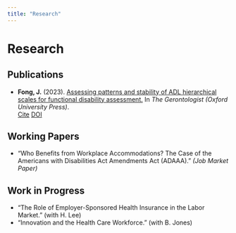 ```yaml
---
title: "Research"
---
```


# Research

## Publications

- **Fong, J.** (2023). [Assessing patterns and stability of ADL hierarchical scales for functional disability assessment.](#) In *The Gerontologist (Oxford University Press)*.
  <br>
  [Cite](#){.publication-button} [DOI](#){.publication-button}



## Working Papers

- “Who Benefits from Workplace Accommodations? The Case of the Americans with Disabilities Act Amendments Act (ADAAA).” *(Job Market Paper)*

## Work in Progress

- “The Role of Employer-Sponsored Health Insurance in the Labor Market.” (with H. Lee)
- “Innovation and the Health Care Workforce.” (with B. Jones)